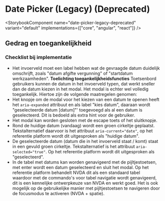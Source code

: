 
# Date Picker (Legacy) (Deprecated)

<StorybookComponent
  name="date-picker-legacy-deprecated"
  variant="default"
  implementations={["core", "angular", "react"]}
/>

## Gedrag en toegankelijkheid

### Checklist bij implementatie

- Het invoerveld moet een label hebben wat de gevraagde datum duidelijk omschrijft, zoals "datum afgifte vergunning" of "startdatum werkzaamheden".
  **Toelichting toegankelijkheidsfuncties**
  Toetsenbord gebruikers kunnen de datum in het invoerveld typen, dat werkt sneller dan de datum kiezen in het modal. Het modal is echter wel volledig toegankelijk. Hiertoe zijn de volgende maatregelen genomen:
- Het knopje om de modal voor het kiezen van een datum te openen heeft het `aria-expanded` attribuut en als label "kies datum", daaraan wordt "geselecteerde datum [datum]"' toegevoegd als al een datum is geselecteerd. Dit is bedoeld als extra hint voor de gebruiker.
- Het modal kan worden gesloten met de escape toets of het sluitknopje.
- Rond de huidige datum (vandaag) wordt een groen cirkeltje geplaatst. Tekstalternatief daarvoor is het attribuut `aria-current="date"`, op het referentie platform wordt dit uitgesproken als "huidige datum".
- De geselecteerde datum (datum die in het invoerveld staat / komt) staat in een gevuld groen cirkeltje. Tekstalternatief is het attribuut `aria-selected="true"`. Op het referentie platform wordt dit uitgesproken als "geselecteerd".
- In de tabel met datums kan worden genavigeerd met de pijltjestoetsen, met enter wordt een datum geselecteerd en sluit het modal. Op het referentie platform behandelt NVDA dit als een standaard tabel waardoor met de commando's voor tabel navigatie wordt genavigeerd, dit is een kennelijke ontwerpkeuze van NVDA en werkt goed. Het is ook mogelijk op de gebruikelijke manier met pijltjestoetsen te navigeren door de focusmodus te activeren (NVDA + spatie).
